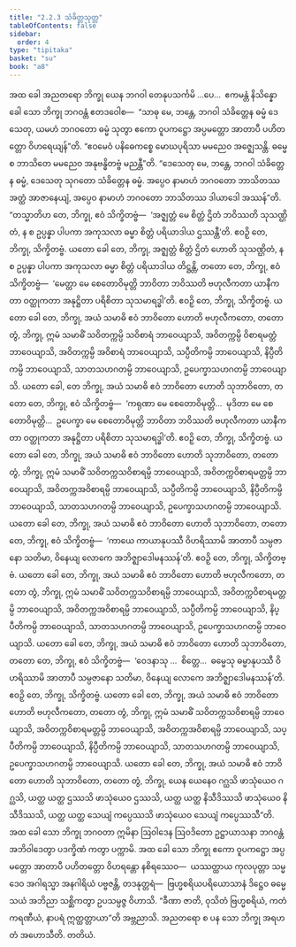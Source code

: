 ```yaml
---
title: "2.2.3 သံခိတ္တသုတ္တ"
tableOfContents: false
sidebar:
  order: 4
type: "tipitaka"
basket: "su"
book: "a8"
---
```



<DynamicBreadcrumb />

<Division number="63" book="a8">

<Paragraph number="640" book="a8">
အထ ခေါ အညတရော ဘိက္ခု ယေန ဘဂဝါ တေနုပသင်္ကမိ …ပေ…  ဧကမန္တံ နိသိန္နော ခေါ သော ဘိက္ခု ဘဂဝန္တံ ဧတဒဝေါစ—  “သာဓု မေ, ဘန္တေ, ဘဂဝါ သံခိတ္တေန ဓမ္မံ ဒေသေတု, ယမဟံ ဘဂဝတော ဓမ္မံ သုတွာ ဧကော ဝူပကဋ္ဌော အပ္ပမတ္တော အာတာပီ ပဟိတတ္တော ဝိဟရေယျန်”တိ. “ဧဝမေဝံ ပနိဓေကစ္စေ မောဃပုရိသာ မမညေဝ အဇ္ဈေသန္တိ. ဓမ္မေ စ ဘာသိတေ မမညေဝ အနုဗန္ဓိတဗ္ဗံ မညန္တီ”တိ. “ဒေသေတု မေ, ဘန္တေ, ဘဂဝါ သံခိတ္တေန ဓမ္မံ, ဒေသေတု သုဂတော သံခိတ္တေန ဓမ္မံ. အပ္ပေဝ နာမာဟံ ဘဂဝတော ဘာသိတဿ အတ္ထံ အာဇာနေယျံ, အပ္ပေဝ နာမာဟံ ဘဂဝတော ဘာသိတဿ ဒါယာဒေါ အဿန်”တိ. “တသ္မာတိဟ တေ, ဘိက္ခု, ဧဝံ သိက္ခိတဗ္ဗံ—  ‘အဇ္ဈတ္တံ မေ စိတ္တံ ဌိတံ ဘဝိဿတိ သုသဏ္ဌိတံ, န စ ဥပ္ပန္နာ ပါပကာ အကုသလာ ဓမ္မာ စိတ္တံ ပရိယာဒါယ ဌဿန္တီ’တိ. ဧဝဉှိ တေ, ဘိက္ခု, သိက္ခိတဗ္ဗံ.
</Paragraph>

<Paragraph number="641" book="a8">
ယတော ခေါ တေ, ဘိက္ခု, အဇ္ဈတ္တံ စိတ္တံ ဌိတံ ဟောတိ သုသဏ္ဌိတံ, န စ ဥပ္ပန္နာ ပါပကာ အကုသလာ ဓမ္မာ စိတ္တံ ပရိယာဒါယ တိဋ္ဌန္တိ, တတော တေ, ဘိက္ခု, ဧဝံ သိက္ခိတဗ္ဗံ—  ‘မေတ္တာ မေ စေတောဝိမုတ္တိ ဘာဝိတာ ဘဝိဿတိ ဗဟုလီကတာ ယာနီကတာ ဝတ္ထုကတာ အနုဋ္ဌိတာ ပရိစိတာ သုသမာရဒ္ဓါ’တိ. ဧဝဉှိ တေ, ဘိက္ခု, သိက္ခိတဗ္ဗံ.
</Paragraph>

<Paragraph number="642" book="a8">
ယတော ခေါ တေ, ဘိက္ခု, အယံ သမာဓိ ဧဝံ ဘာဝိတော ဟောတိ ဗဟုလီကတော, တတော တွံ, ဘိက္ခု, ဣမံ သမာဓိံ သဝိတက္ကမ္ပိ သဝိစာရံ ဘာဝေယျာသိ, အဝိတက္ကမ္ပိ ဝိစာရမတ္တံ ဘာဝေယျာသိ, အဝိတက္ကမ္ပိ အဝိစာရံ ဘာဝေယျာသိ, သပ္ပီတိကမ္ပိ ဘာဝေယျာသိ, နိပ္ပီတိကမ္ပိ ဘာဝေယျာသိ, သာတသဟဂတမ္ပိ ဘာဝေယျာသိ, ဥပေက္ခာသဟဂတမ္ပိ ဘာဝေယျာသိ.
</Paragraph>

<Paragraph number="643" book="a8">
ယတော ခေါ, တေ ဘိက္ခု, အယံ သမာဓိ ဧဝံ ဘာဝိတော ဟောတိ သုဘာဝိတော, တတော တေ, ဘိက္ခု, ဧဝံ သိက္ခိတဗ္ဗံ—  ‘ကရုဏာ မေ စေတောဝိမုတ္တိ…  မုဒိတာ မေ စေတောဝိမုတ္တိ…  ဥပေက္ခာ မေ စေတောဝိမုတ္တိ ဘာဝိတာ ဘဝိဿတိ ဗဟုလီကတာ ယာနီကတာ ဝတ္ထုကတာ အနုဋ္ဌိတာ ပရိစိတာ သုသမာရဒ္ဓါ’တိ. ဧဝဉှိ တေ, ဘိက္ခု, သိက္ခိတဗ္ဗံ.
</Paragraph>

<Paragraph number="644" book="a8">
ယတော ခေါ တေ, ဘိက္ခု, အယံ သမာဓိ ဧဝံ ဘာဝိတော ဟောတိ သုဘာဝိတော, တတော တွံ, ဘိက္ခု, ဣမံ သမာဓိံ သဝိတက္ကသဝိစာရမ္ပိ ဘာဝေယျာသိ, အဝိတက္ကဝိစာရမတ္တမ္ပိ ဘာဝေယျာသိ, အဝိတက္ကအဝိစာရမ္ပိ ဘာဝေယျာသိ, သပ္ပီတိကမ္ပိ ဘာဝေယျာသိ, နိပ္ပီတိကမ္ပိ ဘာဝေယျာသိ, သာတသဟဂတမ္ပိ ဘာဝေယျာသိ, ဥပေက္ခာသဟဂတမ္ပိ ဘာဝေယျာသိ.
</Paragraph>

<Paragraph number="645" book="a8">
ယတော ခေါ တေ, ဘိက္ခု, အယံ သမာဓိ ဧဝံ ဘာဝိတော ဟောတိ သုဘာဝိတော, တတော တေ, ဘိက္ခု, ဧဝံ သိက္ခိတဗ္ဗံ—  ‘ကာယေ ကာယာနုပဿီ ဝိဟရိဿာမိ အာတာပီ သမ္ပဇာနော သတိမာ, ဝိနေယျ လောကေ အဘိဇ္ဈာဒေါမနဿန်’တိ. ဧဝဉှိ တေ, ဘိက္ခု, သိက္ခိတဗ္ဗံ.
</Paragraph>

<Paragraph number="646" book="a8">
ယတော ခေါ တေ, ဘိက္ခု, အယံ သမာဓိ ဧဝံ ဘာဝိတော ဟောတိ ဗဟုလီကတော, တတော တွံ, ဘိက္ခု, ဣမံ သမာဓိံ သဝိတက္ကသဝိစာရမ္ပိ ဘာဝေယျာသိ, အဝိတက္ကဝိစာရမတ္တမ္ပိ ဘာဝေယျာသိ, အဝိတက္ကအဝိစာရမ္ပိ ဘာဝေယျာသိ, သပ္ပီတိကမ္ပိ ဘာဝေယျာသိ, နိပ္ပီတိကမ္ပိ ဘာဝေယျာသိ, သာတသဟဂတမ္ပိ ဘာဝေယျာသိ, ဥပေက္ခာသဟဂတမ္ပိ ဘာဝေယျာသိ.
</Paragraph>

<Paragraph number="647" book="a8">
ယတော ခေါ တေ, ဘိက္ခု, အယံ သမာဓိ ဧဝံ ဘာဝိတော ဟောတိ သုဘာဝိတော, တတော တေ, ဘိက္ခု, ဧဝံ သိက္ခိတဗ္ဗံ—  ‘ဝေဒနာသု …  စိတ္တေ…  ဓမ္မေသု ဓမ္မာနုပဿီ ဝိဟရိဿာမိ အာတာပီ သမ္ပဇာနော သတိမာ, ဝိနေယျ လောကေ အဘိဇ္ဈာဒေါမနဿန်’တိ. ဧဝဉှိ တေ, ဘိက္ခု, သိက္ခိတဗ္ဗံ.
</Paragraph>

<Paragraph number="648" book="a8">
ယတော ခေါ တေ, ဘိက္ခု, အယံ သမာဓိ ဧဝံ ဘာဝိတော ဟောတိ ဗဟုလီကတော, တတော တွံ, ဘိက္ခု, ဣမံ သမာဓိံ သဝိတက္ကသဝိစာရမ္ပိ ဘာဝေယျာသိ, အဝိတက္ကဝိစာရမတ္တမ္ပိ ဘာဝေယျာသိ, အဝိတက္ကအဝိစာရမ္ပိ ဘာဝေယျာသိ, သပ္ပီတိကမ္ပိ ဘာဝေယျာသိ, နိပ္ပီတိကမ္ပိ ဘာဝေယျာသိ, သာတသဟဂတမ္ပိ ဘာဝေယျာသိ, ဥပေက္ခာသဟဂတမ္ပိ ဘာဝေယျာသိ.
</Paragraph>

<Paragraph number="649" book="a8">
ယတော ခေါ တေ, ဘိက္ခု, အယံ သမာဓိ ဧဝံ ဘာဝိတော ဟောတိ သုဘာဝိတော, တတော တွံ, ဘိက္ခု, ယေန ယေနေဝ ဂဂ္ဃသိ ဖာသုံယေဝ ဂဂ္ဃသိ, ယတ္ထ ယတ္ထ ဌဿသိ ဖာသုံယေဝ ဌဿသိ, ယတ္ထ ယတ္ထ နိသီဒိဿသိ ဖာသုံယေဝ နိသီဒိဿသိ, ယတ္ထ ယတ္ထ သေယျံ ကပ္ပေဿသိ ဖာသုံယေဝ သေယျံ ကပ္ပေဿသီ”တိ.
</Paragraph>

<Paragraph number="650" book="a8">
အထ ခေါ သော ဘိက္ခု ဘဂဝတာ ဣမိနာ ဩဝါဒေန ဩဝဒိတော ဥဋ္ဌာယာသနာ ဘဂဝန္တံ အဘိဝါဒေတွာ ပဒက္ခိဏံ ကတွာ ပက္ကာမိ. အထ ခေါ သော ဘိက္ခု ဧကော ဝူပကဋ္ဌော အပ္ပမတ္တော အာတာပီ ပဟိတတ္တော ဝိဟရန္တော နစိရဿေဝ—  ယဿတ္ထာယ ကုလပုတ္တာ သမ္မဒေဝ အဂါရသ္မာ အနဂါရိယံ ပဗ္ဗဇန္တိ, တဒနုတ္တရံ—  ဗြဟ္မစရိယပရိယောသာနံ ဒိဋ္ဌေဝ ဓမ္မေ သယံ အဘိညာ သစ္ဆိကတွာ ဥပသမ္ပဇ္ဇ ဝိဟာသိ. “ခီဏာ ဇာတိ, ဝုသိတံ ဗြဟ္မစရိယံ, ကတံ ကရဏီယံ, နာပရံ ဣတ္ထတ္တာယာ”တိ အဗ္ဘညာသိ. အညတရော စ ပန သော ဘိက္ခု အရဟတံ အဟောသီတိ.

</Paragraph>
</Division>

<Paragraph number="651" type="center" book="a8">
တတိယံ.
</Paragraph>